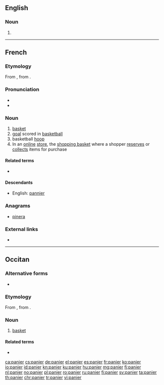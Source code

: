 ==English==

===Noun===
{{en-noun}}

# {{obsolete form of|pannier|lang=en}}

----

==French==

===Etymology===
From {{etyl|la|fr}} {{m|la|pānārium||breadbasket}}, from {{term|panis|pānis|bread}}.

===Pronunciation===
* {{audio|Fr-panier.ogg|audio|lang=fr}}
* {{IPA|/pa.nje/|lang=fr}}

===Noun===
{{fr-noun|m}}

# [[basket]]
# [[goal]] scored in [[basketball]]
# basketball [[hoop]]
# In an [[online]] [[store]], the [[shopping basket]] where a shopper [[reserves]] or [[collects]] items for purchase

====Related terms====
* {{l|fr|pain}}

====Descendants====
* English: [[pannier]]

===Anagrams===
* [[pinera#French|pinera]]

===External links===
* {{R:TLFi}}

----

==Occitan==

===Alternative forms===
* {{l|oc|pannier}}

===Etymology===
From {{etyl|la|oc}} {{m|la|pānārium||breadbasket}}, from {{term|panis|pānis|bread}}.

===Noun===
{{oc-noun|m}}

# [[basket]]

====Related terms====
* {{l|oc|pan}}

[[ca:panier]]
[[cs:panier]]
[[de:panier]]
[[el:panier]]
[[es:panier]]
[[fr:panier]]
[[ko:panier]]
[[io:panier]]
[[id:panier]]
[[kn:panier]]
[[ku:panier]]
[[hu:panier]]
[[mg:panier]]
[[fj:panier]]
[[nl:panier]]
[[no:panier]]
[[pl:panier]]
[[ro:panier]]
[[ru:panier]]
[[fi:panier]]
[[sv:panier]]
[[ta:panier]]
[[th:panier]]
[[chr:panier]]
[[tr:panier]]
[[vi:panier]]
